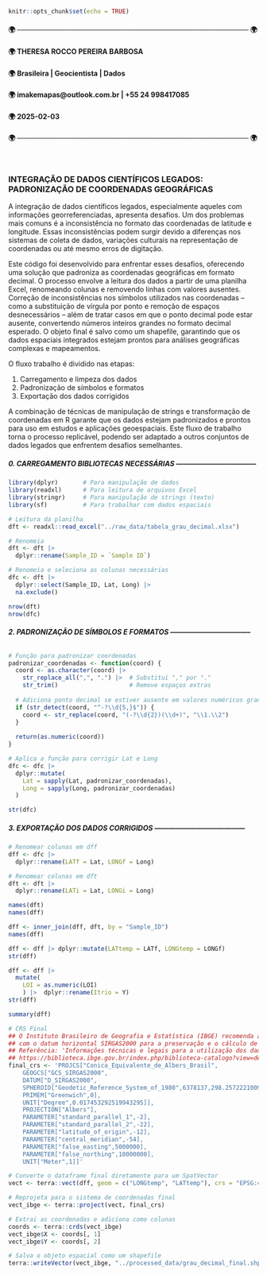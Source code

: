 ```{r setup, include=FALSE}
knitr::opts_chunk$set(echo = TRUE)
```

#### 🌍 ─────────────────────────────────────────────── 🌍

#### 🌍 THERESA ROCCO PEREIRA BARBOSA

#### 🌍 Brasileira | Geocientista | Dados

#### 🌍 imakemapas@outlook.com.br | +55 24 998417085

#### 🌍 2025-02-03

#### 🌍 ─────────────────────────────────────────────── 🌍

<br>

### **INTEGRAÇÃO DE DADOS CIENTÍFICOS LEGADOS: PADRONIZAÇÃO DE COORDENADAS GEOGRÁFICAS**

A integração de dados científicos legados, especialmente aqueles com informações georreferenciadas, apresenta desafios. Um dos problemas mais comuns é a inconsistência no formato das coordenadas de latitude e longitude. Essas inconsistências podem surgir devido a diferenças nos sistemas de coleta de dados, variações culturais na representação de coordenadas ou até mesmo erros de digitação.

Este código foi desenvolvido para enfrentar esses desafios, oferecendo uma solução que padroniza as coordenadas geográficas em formato decimal. O processo envolve a leitura dos dados a partir de uma planilha Excel, renomeando colunas e removendo linhas com valores ausentes. Correção de inconsistências nos símbolos utilizados nas coordenadas – como a substituição de vírgula por ponto e remoção de espaços desnecessários – além de tratar casos em que o ponto decimal pode estar ausente, convertendo números inteiros grandes no formato decimal esperado. O objeto final é salvo como um shapefile, garantindo que os dados espaciais integrados estejam prontos para análises geográficas complexas e mapeamentos.

O fluxo trabalho é dividido nas etapas:

1. Carregamento e limpeza dos dados
2. Padronização de símbolos e formatos
3. Exportação dos dados corrigidos

A combinação de técnicas de manipulação de strings e transformação de coordenadas em R garante que os dados estejam padronizados e prontos para uso em estudos e aplicações geoespaciais. Este fluxo de trabalho torna o processo replicável, podendo ser adaptado a outros conjuntos de dados legados que enfrentem desafios semelhantes.

##### **0. CARREGAMENTO BIBLIOTECAS NECESSÁRIAS -----------------------------------**
```{r message=FALSE, warning=FALSE}
library(dplyr)       # Para manipulação de dados
library(readxl)      # Para leitura de arquivos Excel
library(stringr)     # Para manipulação de strings (texto)
library(sf)          # Para trabalhar com dados espaciais
```

```{r}
# Leitura da planilha
dft <- readxl::read_excel("../raw_data/tabela_grau_decimal.xlsx")

# Renomeia 
dft <- dft |> 
  dplyr::rename(Sample_ID = `Sample ID`)

# Renomeia e seleciona as colunas necessárias
dfc <- dft |> 
  dplyr::select(Sample_ID, Lat, Long) |> 
  na.exclude()

nrow(dft)
nrow(dfc)
```

###### **2. PADRONIZAÇÃO DE SÍMBOLOS E FORMATOS -----------------------------------**

```{r}
# Função para padronizar coordenadas
padronizar_coordenadas <- function(coord) {
  coord <- as.character(coord) |>  
    str_replace_all(",", ".") |>  # Substitui "," por "."
    str_trim()                    # Remove espaços extras
  
  # Adiciona ponto decimal se estiver ausente em valores numéricos grandes
  if (str_detect(coord, "^-?\\d{5,}$")) {
    coord <- str_replace(coord, "(-?\\d{2})(\\d+)", "\\1.\\2")
  }
  
  return(as.numeric(coord))
}

# Aplica a função para corrigir Lat e Long
dfc <- dfc |> 
  dplyr::mutate(
    Lat = sapply(Lat, padronizar_coordenadas),
    Long = sapply(Long, padronizar_coordenadas)
  )

str(dfc)
```

##### **3. EXPORTAÇÃO DOS DADOS CORRIGIDOS ---------------------------------------**

```{r}
# Renomear colunas em dff
dff <- dfc |> 
  dplyr::rename(LATf = Lat, LONGf = Long) 

# Renomear colunas em dft
dft <- dft |> 
  dplyr::rename(LATi = Lat, LONGi = Long)

names(dft)
names(dff)
```

```{r}
dff <- inner_join(dff, dft, by = "Sample_ID")
names(dff)
```

```{r}
dff <- dff |> dplyr::mutate(LATtemp = LATf, LONGtemp = LONGf)
str(dff)
```

```{r}
dff <- dff |> 
  mutate(
    LOI = as.numeric(LOI)
    ) |>  dplyr::rename(Itrio = Y)
str(dff)
```

```{r}
summary(dff)
```

```{r}
# CRS Final
## O Instituto Brasileiro de Geografia e Estatística (IBGE) recomenda a Projeção Equivalente de Albers 
## com o datum horizontal SIRGAS2000 para a preservação e o cálculo de áreas no território brasileiro
## Referência: 'Informações técnicas e legais para a utilização dos dados publicados' (IBGE, 2023) 
## https://biblioteca.ibge.gov.br/index.php/biblioteca-catalogo?view=detalhes&id=2101998 - Access in 2024 November
final_crs <- 'PROJCS["Conica_Equivalente_de_Albers_Brasil",
    GEOGCS["GCS_SIRGAS2000",
    DATUM["D_SIRGAS2000",
    SPHEROID["Geodetic_Reference_System_of_1980",6378137,298.2572221009113]],
    PRIMEM["Greenwich",0],
    UNIT["Degree",0.017453292519943295]],
    PROJECTION["Albers"],
    PARAMETER["standard_parallel_1",-2],
    PARAMETER["standard_parallel_2",-22],
    PARAMETER["latitude_of_origin",-12],
    PARAMETER["central_meridian",-54],
    PARAMETER["false_easting",5000000],
    PARAMETER["false_northing",10000000],
    UNIT["Meter",1]]'
```

```{r}
# Converte o dataframe final diretamente para um SpatVector
vect <- terra::vect(dff, geom = c("LONGtemp", "LATtemp"), crs = "EPSG:4326")

# Reprojeta para o sistema de coordenadas final
vect_ibge <- terra::project(vect, final_crs)

# Extrai as coordenadas e adiciona como colunas
coords <- terra::crds(vect_ibge)
vect_ibge$X <- coords[, 1]
vect_ibge$Y <- coords[, 2]

```

```{r}
# Salva o objeto espacial como um shapefile
terra::writeVector(vect_ibge, "../processed_data/grau_decimal_final.shp", overwrite = TRUE)
```